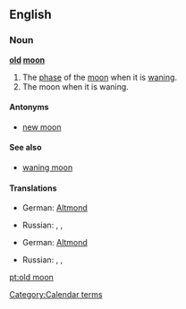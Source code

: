 ==English==
===Noun===
'''[[old]] [[moon]]'''
#The [[phase]] of the [[moon]] when it is [[wane|waning]].
#The moon when it is waning.
====Antonyms====
*[[new moon]]
====See also====
*[[waning moon]]
====Translations====
{{trans-top|phase of moon when it is waning}}
*German: [[Altmond]] {{m}}
{{trans-mid}}
* Russian: {{t|ru|убывающая луна|f|sc=Cyrl}},  {{t|ru|луна на исходе|f|sc=Cyrl}},  {{t|ru|старая луна|f|sc=Cyrl}}
{{trans-bottom}}

{{trans-top|the moon when it is waning}}
*German: [[Altmond]] {{m}}
{{trans-mid}}
* Russian: {{t|ru|убывающая луна|f|sc=Cyrl}},  {{t|ru|луна на исходе|f|sc=Cyrl}},  {{t|ru|старая луна|f|sc=Cyrl}}
{{trans-bottom}}

[[Category:Calendar terms]]

[[pt:old moon]]